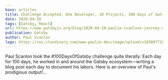 ```yaml
---
base: articles
title: Challenge Accepted, One Developer, 10 Projects, 100 Days of Gatsby
date: 2020-04-20
tags: [Gatsby, React]
url: https://www.gatsbyjs.org/blog/2020-04-20-paulie-scanlons-journey-of-100-days/
publication: Gatsby
author: Paul Scanlon
logo: https://res.cloudinary.com/www-paulie-dev/image/upload/v1658077182/paulie.dev/Logos/gatsby-logo_dgbkjm.png
---
```


Paul Scanlon took the #100DaysOfGatsby challenge quite literally: Each day for 100 days, he worked in and around the
Gatsby ecosystem—writing a blog post each day to document his labors. Here is an overview of Paul's prodigious
output!...
